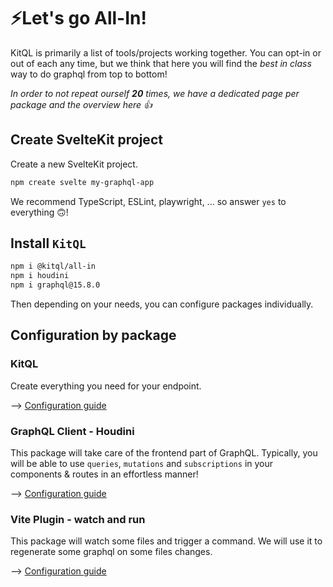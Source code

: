 # ⚡Let's go All-In!

KitQL is primarily a list of tools/projects working together. You can opt-in or out of each any
time, but we think that here you will find the _best in class_ way to do graphql from top to bottom!

_In order to not repeat ourself **20** times, we have a dedicated page per package and the overview
here 👍_

## Create SvelteKit project

Create a new SvelteKit project.

```sh
npm create svelte my-graphql-app
```

We recommend TypeScript, ESLint, playwright, ... so answer `yes` to everything 🙃!

## Install `KitQL`

```sh npm2yarn
npm i @kitql/all-in
npm i houdini
npm i graphql@15.8.0
```

Then depending on your needs, you can configure packages individually.

## Configuration by package

### KitQL

Create everything you need for your endpoint.

--> [Configuration guide](/docs/setup/02_server)

### GraphQL Client - Houdini

This package will take care of the frontend part of GraphQL. Typically, you will be able to use
`queries`, `mutations` and `subscriptions` in your components & routes in an effortless manner!

--> [Configuration guide](/docs/setup/01_houdini)

### Vite Plugin - watch and run

This package will watch some files and trigger a command. We will use it to regenerate some graphql
on some files changes.

--> [Configuration guide](/docs/setup/03_vite-plugin-watch-and-run)
